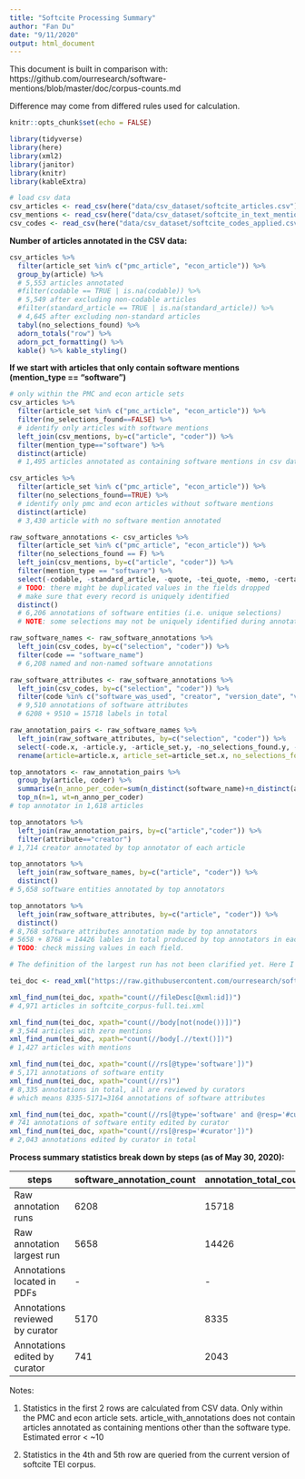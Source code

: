 ```yaml
---
title: "Softcite Processing Summary"
author: "Fan Du"
date: "9/11/2020"
output: html_document
---
```


This document is built in comparison with:
https://github.com/ourresearch/software-mentions/blob/master/doc/corpus-counts.md

Difference may come from differed rules used for calculation.

```r
knitr::opts_chunk$set(echo = FALSE)

library(tidyverse)
library(here)
library(xml2)
library(janitor)
library(knitr)
library(kableExtra)

# load csv data
csv_articles <- read_csv(here("data/csv_dataset/softcite_articles.csv"))
csv_mentions <- read_csv(here("data/csv_dataset/softcite_in_text_mentions.csv"))
csv_codes <- read_csv(here("data/csv_dataset/softcite_codes_applied.csv"))
```

**Number of articles annotated in the CSV data:**
```r
csv_articles %>% 
  filter(article_set %in% c("pmc_article", "econ_article")) %>% 
  group_by(article) %>% 
  # 5,553 articles annotated
  #filter(codable == TRUE | is.na(codable)) %>% 
  # 5,549 after excluding non-codable articles
  #filter(standard_article == TRUE | is.na(standard_article)) %>% 
  # 4,645 after excluding non-standard articles
  tabyl(no_selections_found) %>% 
  adorn_totals("row") %>% 
  adorn_pct_formatting() %>% 
  kable() %>% kable_styling()
```

**If we start with articles that only contain software mentions (mention_type == "software")**

```r
# only within the PMC and econ article sets
csv_articles %>% 
  filter(article_set %in% c("pmc_article", "econ_article")) %>% 
  filter(no_selections_found==FALSE) %>% 
  # identify only articles with software mentions
  left_join(csv_mentions, by=c("article", "coder")) %>%
  filter(mention_type=="software") %>% 
  distinct(article)
  # 1,495 articles annotated as containing software mentions in csv dataset

csv_articles %>% 
  filter(article_set %in% c("pmc_article", "econ_article")) %>% 
  filter(no_selections_found==TRUE) %>% 
  # identify only pmc and econ articles without software mentions
  distinct(article)
  # 3,430 article with no software mention annotated
```

```r
raw_software_annotations <- csv_articles %>% 
  filter(article_set %in% c("pmc_article", "econ_article")) %>% 
  filter(no_selections_found == F) %>% 
  left_join(csv_mentions, by=c("article", "coder")) %>% 
  filter(mention_type == "software") %>% 
  select(-codable, -standard_article, -quote, -tei_quote, -memo, -certainty, -page) %>% 
  # TODO: there might be duplicated values in the fields dropped
  # make sure that every record is uniquely identified
  distinct()
  # 6,206 annotations of software entities (i.e. unique selections)
  # NOTE: some selections may not be uniquely identified during annotation but very rare. Estimated difference within ~10

raw_software_names <- raw_software_annotations %>% 
  left_join(csv_codes, by=c("selection", "coder")) %>% 
  filter(code == "software_name") 
  # 6,208 named and non-named software annotations

raw_software_attributes <- raw_software_annotations %>% 
  left_join(csv_codes, by=c("selection", "coder")) %>% 
  filter(code %in% c("software_was_used", "creator", "version_date", "version_number", "url") & was_code_present == T) 
  # 9,510 annotations of software attributes
  # 6208 + 9510 = 15718 labels in total

raw_annotation_pairs <- raw_software_names %>% 
  left_join(raw_software_attributes, by=c("selection", "coder")) %>% 
  select(-code.x, -article.y, -article_set.y, -no_selections_found.y, -mention_type.y) %>% 
  rename(article=article.x, article_set=article_set.x, no_selections_found=no_selections_found.x, mention_type=mention_type.x, was_name_present=was_code_present.x, software_name=code_label.x, attribute=code.y, was_attr_present=was_code_present.y, attr_detail=code_label.y)

top_annotators <- raw_annotation_pairs %>% 
  group_by(article, coder) %>% 
  summarise(n_anno_per_coder=sum(n_distinct(software_name)+n_distinct(attr_detail))) %>% 
  top_n(n=1, wt=n_anno_per_coder)
# top annotator in 1,618 articles

top_annotators %>% 
  left_join(raw_annotation_pairs, by=c("article","coder")) %>% 
  filter(attribute=="creator")
# 1,714 creator annotated by top annotator of each article

top_annotators %>% 
  left_join(raw_software_names, by=c("article", "coder")) %>% 
  distinct()
# 5,658 software entities annotated by top annotators

top_annotators %>% 
  left_join(raw_software_attributes, by=c("article", "coder")) %>% 
  distinct()
# 8,768 software attributes annotation made by top annotators
# 5658 + 8768 = 14426 lables in total produced by top annotators in each annotated article
# TODO: check missing values in each field.

# The definition of the largest run has not been clarified yet. Here I use the annotator at one particular article who produced the most annotations of software entity and attributes.
```

```r

tei_doc <- read_xml("https://raw.githubusercontent.com/ourresearch/software-mentions/master/resources/dataset/software/corpus/softcite_corpus-full.tei.xml") %>% xml_ns_strip()

xml_find_num(tei_doc, xpath="count(//fileDesc[@xml:id])")
# 4,971 articles in softcite_corpus-full.tei.xml

xml_find_num(tei_doc, xpath="count(//body[not(node())])")
# 3,544 articles with zero mentions
xml_find_num(tei_doc, xpath="count(//body[.//text()])")
# 1,427 articles with mentions

xml_find_num(tei_doc, xpath="count(//rs[@type='software'])")
# 5,171 annotations of software entity
xml_find_num(tei_doc, xpath="count(//rs)")
# 8,335 annotations in total, all are reviewed by curators
# which means 8335-5171=3164 annotations of software attributes

xml_find_num(tei_doc, xpath="count(//rs[@type='software' and @resp='#curator'])")
# 741 annotations of software entity edited by curator
xml_find_num(tei_doc, xpath="count(//rs[@resp='#curator'])")
# 2,043 annotations edited by curator in total
```

**Process summary statistics break down by steps (as of May 30, 2020):**

|steps|software_annotation_count|annotation_total_count|articles_with_annotations|articles_with_zero_annotations|article_total_count|
|-----|----------------------|----------------------|-------------------------|------------------------------|-------------------|
|Raw annotation runs|6208|15718|1495|3430|4925|
|Raw annotation largest run|5658|14426|1495|3430|4925|
|Annotations located in PDFs|-|-|-|-|-|
|Annotations reviewed by curator|5170|8335|1427|3544|4971|
|Annotations edited by curator|741|2043|1427|3544|4971|


Notes:

1. Statistics in the first 2 rows are calculated from CSV data. Only within the PMC and econ article sets.
article_with_annotations does not contain articles annotated as containing mentions other than the software type.
Estimated error < ~10

2. Statistics in the 4th and 5th row are queried from the current version of softcite TEI corpus.


